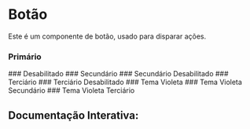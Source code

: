 

<Meta of={Story} />

# Botão

Este é um componente de botão, usado para disparar ações.

### Primário

<Canvas of={Story.Primary} layout="centered" />
### Desabilitado
<Canvas of={Story.Disabled} layout="centered" />
### Secundário
<Canvas of={Story.Secondary} layout="centered" />
### Secundário Desabilitado
<Canvas of={Story.SecondaryDisabled} layout="centered" />
### Terciário
<Canvas of={Story.Tertiary} layout="centered" />
### Terciário Desabilitado
<Canvas of={Story.TertiaryDisabled} layout="centered" />
### Tema Violeta
<Canvas of={Story.Violet} layout="centered" />
### Tema Violeta Secundário
<Canvas of={Story.VioletSecondary} layout="centered" />
### Tema Violeta Terciário
<Canvas of={Story.VioletTertiary} layout="centered" />

## Documentação Interativa:

<Primary />
<Controls />
